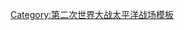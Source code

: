 <noinclude>
{{NoteTA
|G1 = 地名
}}
</noinclude>
{{Campaignbox
|name = Campaignbox 所罗门群岛战役
|title = [[索羅門群島戰役]]
|listclass = hlist
|battles = 
;所罗门群岛南部
* [[入侵图拉吉岛 (1942年5月)|图拉吉]]
* '''[[瓜達爾卡納爾島戰役|瓜达尔卡纳尔岛]]'''
* <br>[[伊號作戰]]
* [[复仇行动]]
* {{le|SE作战|Operation SE}}

;所罗门群岛中部
* '''[[新喬治亞群島戰役|新乔治亚群岛]]'''

;所罗门群岛北部
* {{le|宝藏群岛战役|Battle of the Treasury Islands|宝藏群岛}}
* {{le|突袭舒瓦瑟尔|Raid on Choiseul|舒瓦瑟尔}}
* '''[[布干維爾島戰役|布干维尔岛]]'''
* {{le|格林群岛战役|Battle of the Green Islands|格林群岛}}
}}<noinclude>
[[Category:第二次世界大战太平洋战场模板]]
</noinclude>